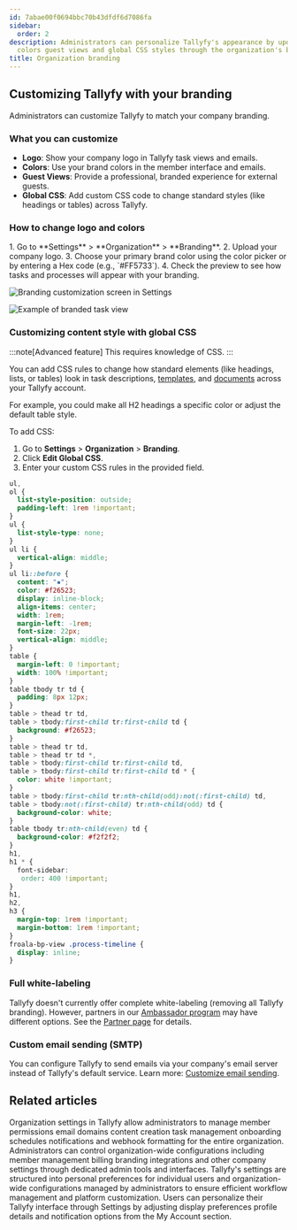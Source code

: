 ```yaml
---
id: 7abae00f0694bbc70b43dfdf6d7086fa
sidebar:
  order: 2
description: Administrators can personalize Tallyfy's appearance by updating logos brand
  colors guest views and global CSS styles through the organization's branding settings.
title: Organization branding
---
```



## Customizing Tallyfy with your branding

Administrators can customize Tallyfy to match your company branding.

### What you can customize

*   **Logo**: Show your company logo in Tallyfy task views and emails.
*   **Colors**: Use your brand colors in the member interface and emails.
*   **Guest Views**: Provide a professional, branded experience for external guests.
*   **Global CSS**: Add custom CSS code to change standard styles (like headings or tables) across Tallyfy.

### How to change logo and colors

<Steps>
1.  Go to **Settings** > **Organization** > **Branding**.
2.  Upload your company logo.
3.  Choose your primary brand color using the color picker or by entering a Hex code (e.g., `#FF5733`).
4.  Check the preview to see how tasks and processes will appear with your branding.
</Steps>

![Branding customization screen in Settings](https://screenshots.tallyfy.com/tallyfy%2Fpro%2Fdesktop-light-customizing-branding.png)

![Example of branded task view](https://screenshots.tallyfy.com/tallyfy%2Fpro%2Fdesktop-light-see-brandingcolors-tasks.png)

### Customizing content style with global CSS

:::note[Advanced feature]
This requires knowledge of CSS.
:::

You can add CSS rules to change how standard elements (like headings, lists, or tables) look in task descriptions, [templates](/products/pro/documenting/templates/), and [documents](/products/pro/documenting/documents/) across your Tallyfy account.

For example, you could make all H2 headings a specific color or adjust the default table style.

To add CSS:
<Steps>
1. Go to **Settings** > **Organization** > **Branding**.
2. Click **Edit Global CSS**.
3. Enter your custom CSS rules in the provided field.
</Steps>

```css
ul,
ol {
  list-style-position: outside;
  padding-left: 1rem !important;
}
ul {
  list-style-type: none;
}
ul li {
  vertical-align: middle;
}
ul li::before {
  content: "▪";
  color: #f26523;
  display: inline-block;
  align-items: center;
  width: 1rem;
  margin-left: -1rem;
  font-size: 22px;
  vertical-align: middle;
}
table {
  margin-left: 0 !important;
  width: 100% !important;
}
table tbody tr td {
  padding: 8px 12px;
}
table > thead tr td,
table > tbody:first-child tr:first-child td {
  background: #f26523;
}
table > thead tr td,
table > thead tr td *,
table > tbody:first-child tr:first-child td,
table > tbody:first-child tr:first-child td * {
  color: white !important;
}
table > tbody:first-child tr:nth-child(odd):not(:first-child) td,
table > tbody:not(:first-child) tr:nth-child(odd) td {
  background-color: white;
}
table tbody tr:nth-child(even) td {
  background-color: #f2f2f2;
}
h1,
h1 * {
  font-sidebar:
   order: 400 !important;
}
h1,
h2,
h3 {
  margin-top: 1rem !important;
  margin-bottom: 1rem !important;
}
froala-bp-view .process-timeline {
  display: inline;
}
```

### Full white-labeling

Tallyfy doesn't currently offer complete white-labeling (removing all Tallyfy branding). However, partners in our [Ambassador program](https://tallyfy.com/partners/) may have different options. See the [Partner page](https://tallyfy.com/partners/) for details.

### Custom email sending (SMTP)

You can configure Tallyfy to send emails via your company's email server instead of Tallyfy's default service. Learn more: [Customize email sending](/products/pro/integrations/email/how-to-set-up-custom-smtp-in-tallyfy/).


## Related articles
<CardGrid>
<LinkTitleCard header="<b>Org Settings > Organization customization settings</b>" href="/products/pro/settings/org-settings/organization-customization-settings/" > Organization settings in Tallyfy allow administrators to manage member permissions email domains content creation task management onboarding schedules notifications and webhook formatting for the entire organization. </LinkTitleCard>
<LinkTitleCard header="<b>Settings > Organization settings</b>" href="/products/pro/settings/org-settings/" > Administrators can control organization-wide configurations including member management billing branding integrations and other company settings through dedicated admin tools and interfaces. </LinkTitleCard>
<LinkTitleCard header="<b>Pro > Settings</b>" href="/products/pro/settings/" > Tallyfy's settings are structured into personal preferences for individual users and organization-wide configurations managed by administrators to ensure efficient workflow management and platform customization. </LinkTitleCard>
<LinkTitleCard header="<b>Personal Settings > Personalization settings</b>" href="/products/pro/settings/personal-settings/personalization-settings/" > Users can personalize their Tallyfy interface through Settings by adjusting display preferences profile details and notification options from the My Account section. </LinkTitleCard>
</CardGrid>
